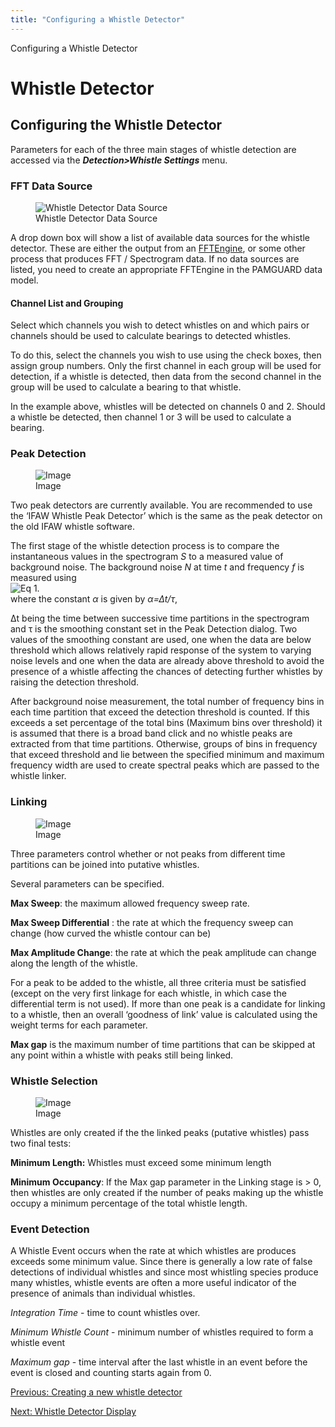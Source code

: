 ```yaml
---
title: "Configuring a Whistle Detector"
---
```

 Configuring a Whistle Detector  

Whistle Detector
================

Configuring the Whistle Detector
--------------------------------

  
Parameters for each of the three main stages of whistle detection are accessed via the _**Detection>Whistle Settings**_ menu.

### FFT Data Source

![Whistle Detector Data Source](./images/WhistleSource.png)  
  

A drop down box will show a list of available data sources for the whistle detector. These are either the output from an [FFTEngine](../../../sound_processing/fftManagerHelp/docs/FFTEngine_Overview.html), or some other process that produces FFT / Spectrogram data. If no data sources are listed, you need to create an appropriate FFTEngine in the PAMGUARD data model.

#### Channel List and Grouping

Select which channels you wish to detect whistles on and which pairs or channels should be used to calculate bearings to detected whistles.

To do this, select the channels you wish to use using the check boxes, then assign group numbers. Only the first channel in each group will be used for detection, if a whistle is detected, then data from the second channel in the group will be used to calculate a bearing to that whistle.

In the example above, whistles will be detected on channels 0 and 2. Should a whistle be detected, then channel 1 or 3 will be used to calculate a bearing.

### Peak Detection

![Image](./images/WhistlePeaks.png)  
  

Two peak detectors are currently available. You are recommended to use the 'IFAW Whistle Peak Detector' which is the same as the peak detector on the old IFAW whistle software.

The first stage of the whistle detection process is to compare the instantaneous values in the spectrogram _S_ to a measured value of background noise. The background noise _N_ at time _t_ and frequency _f_ is measured using  
![Eq 1.](./images/Eq1.png)  
where the constant _α_ is given by _α=Δt/τ_,

Δt being the time between successive time partitions in the spectrogram and τ is the smoothing constant set in the Peak Detection dialog. Two values of the smoothing constant are used, one when the data are below threshold which allows relatively rapid response of the system to varying noise levels and one when the data are already above threshold to avoid the presence of a whistle affecting the chances of detecting further whistles by raising the detection threshold.

After background noise measurement, the total number of frequency bins in each time partition that exceed the detection threshold is counted. If this exceeds a set percentage of the total bins (Maximum bins over threshold) it is assumed that there is a broad band click and no whistle peaks are extracted from that time partitions. Otherwise, groups of bins in frequency that exceed threshold and lie between the specified minimum and maximum frequency width are used to create spectral peaks which are passed to the whistle linker.

  

### Linking

![Image](./images/WhistleLinks.png)  
  

Three parameters control whether or not peaks from different time partitions can be joined into putative whistles.

Several parameters can be specified.

**Max Sweep**: the maximum allowed frequency sweep rate.

**Max Sweep Differential** : the rate at which the frequency sweep can change (how curved the whistle contour can be)

**Max Amplitude Change**: the rate at which the peak amplitude can change along the length of the whistle.

For a peak to be added to the whistle, all three criteria must be satisfied (except on the very first linkage for each whistle, in which case the differential term is not used). If more than one peak is a candidate for linking to a whistle, then an overall 'goodness of link' value is calculated using the weight terms for each parameter.

**Max gap** is the maximum number of time partitions that can be skipped at any point within a whistle with peaks still being linked.

  

### Whistle Selection

![Image](./images/WhistleWhistles.png)  
  

Whistles are only created if the the linked peaks (putative whistles) pass two final tests:

**Minimum Length:** Whistles must exceed some minimum length

**Minimum Occupancy**: If the Max gap parameter in the Linking stage is > 0, then whistles are only created if the number of peaks making up the whistle occupy a minimum percentage of the total whistle length.

  

### Event Detection

A Whistle Event occurs when the rate at which whistles are produces exceeds some minimum value. Since there is generally a low rate of false detections of individual whistles and since most whistling species produce many whistles, whistle events are often a more useful indicator of the presence of animals than individual whistles.

_Integration Time_ - time to count whistles over.

_Minimum Whistle Count_ - minimum number of whistles required to form a whistle event

_Maximum gap_ - time interval after the last whistle in an event before the event is closed and counting starts again from 0.

[Previous: Creating a new whistle detector](whistleDetector_Creating.html)

[Next: Whistle Detector Display](whistleDetector_Display.html)
